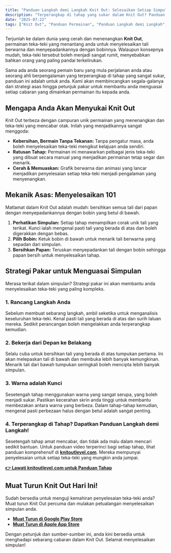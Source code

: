 ```yaml
---
title: "Panduan Langkah demi Langkah Knit Out: Selesaikan Setiap Simpulan dengan Panduan Pakar Kami"
description: "Terperangkap di tahap yang sukar dalam Knit Out? Panduan langkah demi langkah lengkap kami menawarkan petunjuk pakar, strategi, dan pautan ke panduan tahap untuk membantu anda menguasai seni menyelesaikan simpulan."
date: "2025-07-22"
tags: ["Knit Out", "Panduan Permainan", "Panduan Langkah demi Langkah", "Permainan Teka-teki", "Permainan Bergerak"]
---
```


Terjunlah ke dalam dunia yang cerah dan menenangkan **Knit Out**, permainan teka-teki yang menantang anda untuk menyelesaikan tali berwarna dan menyepadankannya dengan bobinnya. Walaupun konsepnya mudah, teka-teki tersebut boleh menjadi sangat rumit, menyebabkan bahkan orang yang paling pandai terkelirukan.

Sama ada anda seorang pemain baru yang mula perjalanan anda atau seorang ahli berpengalaman yang terperangkap di tahap yang sangat sukar, panduan ini adalah untuk anda. Kami akan membincangkan segala-galanya dari strategi asas hingga petunjuk pakar untuk membantu anda menguasai setiap cabaran yang dimainkan permainan itu kepada anda.

## Mengapa Anda Akan Menyukai Knit Out

Knit Out terbeza dengan campuran unik permainan yang menenangkan dan teka-teki yang mencabar otak. Inilah yang menjadikannya sangat menggoda:
- **Kebersihan, Bermain Tanpa Tekanan:** Tanpa pengatur masa, anda boleh menyelesaikan teka-teki mengikut kelajuan anda sendiri.
- **Ratusan Tahap:** Permainan ini menawarkan pelbagai jenis teka-teki yang dibuat secara manual yang menjadikan permainan tetap segar dan menarik.
- **Cerah & Memuaskan:** Grafik berwarna dan animasi yang lancar menjadikan penyelesaian setiap teka-teki menjadi pengalaman yang menyenangkan.

## Mekanik Asas: Menyelesaikan 101

Matlamat dalam Knit Out adalah mudah: bersihkan semua tali dari papan dengan menyepadankannya dengan bobin yang betul di bawah.

1. **Perhatikan Simpulan:** Setiap tahap menampilkan corak unik tali yang terikat. Kunci ialah mengenal pasti tali yang berada di atas dan boleh digerakkan dengan bebas.
2. **Pilih Bobin:** Ketuk bobin di bawah untuk menarik tali berwarna yang sepadan dari simpulan.
3. **Bersihkan Papan:** Teruskan menyepadankan tali dengan bobin sehingga papan bersih untuk menyelesaikan tahap.

## Strategi Pakar untuk Menguasai Simpulan

Merasa terikat dalam simpulan? Strategi pakar ini akan membantu anda menyelesaikan teka-teki yang paling kompleks.

### 1. Rancang Langkah Anda
Sebelum membuat sebarang langkah, ambil seketika untuk menganalisis keseluruhan teka-teki. Kenal pasti tali yang berada di atas dan surih laluan mereka. Sedikit perancangan boleh mengelakkan anda terperangkap kemudian.

### 2. Bekerja dari Depan ke Belakang
Selalu cuba untuk bersihkan tali yang berada di atas tumpukan pertama. Ini akan melepaskan tali di bawah dan membuka lebih banyak kemungkinan. Menarik tali dari bawah tumpukan seringkali boleh mencipta lebih banyak simpulan.

### 3. Warna adalah Kunci
Sesetengah tahap menggunakan warna yang sangat serupa, yang boleh menjadi sukar. Pastikan kecerahan skrin anda tinggi untuk membantu membezakan antara warna yang berbeza. Dalam tahap-tahap kemudian, mengenal pasti perbezaan halus dengan betul adalah sangat penting.

### 4. Terperangkap di Tahap? Dapatkan Panduan Langkah demi Langkah!
Sesetengah tahap amat mencabar, dan tidak ada malu dalam mencari sedikit bantuan. Untuk panduan video terperinci bagi setiap tahap, lihat panduan komprehensif di [**knitoutlevel.com**](http://knitoutlevel.com/). Mereka mempunyai penyelesaian untuk setiap teka-teki yang mungkin anda jumpai.

**[👉 Lawati knitoutlevel.com untuk Panduan Tahap](http://knitoutlevel.com/)**

## Muat Turun Knit Out Hari Ini!

Sudah bersedia untuk menguji kemahiran penyelesaian teka-teki anda? Muat turun Knit Out percuma dan mulakan petualangan menyelesaikan simpulan anda.

- [**Muat Turun di Google Play Store**](https://play.google.com/store/apps/details?id=com.sbg.knitout)
- [**Muat Turun di Apple App Store**](https://apps.apple.com/us/app/knit-out/id6740406762)

Dengan petunjuk dan sumber-sumber ini, anda kini bersedia untuk menghadapi sebarang cabaran dalam Knit Out. Selamat menyelesaikan simpulan!
